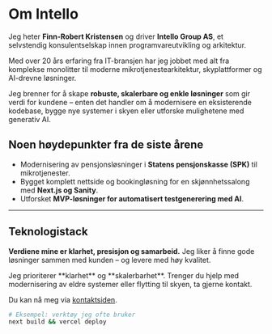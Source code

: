 # Om Intello

Jeg heter **Finn-Robert Kristensen** og driver **Intello Group AS**, et selvstendig konsulentselskap innen programvareutvikling og arkitektur.

Med over 20 års erfaring fra IT-bransjen har jeg jobbet med alt fra komplekse monolitter til moderne mikrotjenestearkitektur, skyplattformer og AI-drevne løsninger.

Jeg brenner for å skape **robuste, skalerbare og enkle løsninger** som gir verdi for kundene – enten det handler om å modernisere en eksisterende kodebase, bygge nye systemer i skyen eller utforske mulighetene med generativ AI.

## Noen høydepunkter fra de siste årene
- Modernisering av pensjonsløsninger i **Statens pensjonskasse (SPK)** til mikrotjenester.
- Bygget komplett nettside og bookingløsning for en skjønnhetssalong med **Next.js og Sanity**.
- Utforsket **MVP-løsninger for automatisert testgenerering med AI**.

---

## Teknologistack

<TechStackGrouped />

**Verdiene mine er klarhet, presisjon og samarbeid.**
Jeg liker å finne gode løsninger sammen med kunden – og levere med høy kvalitet.

<Callout type="info" title="Fokus">
  Jeg prioriterer **klarhet** og **skalerbarhet**. Trenger du hjelp med modernisering av eldre systemer eller flytting til skyen, ta gjerne kontakt.
</Callout>

Du kan nå meg via <a href="/contact">kontaktsiden</a>.

```bash
# Eksempel: verktøy jeg ofte bruker
next build && vercel deploy
```

